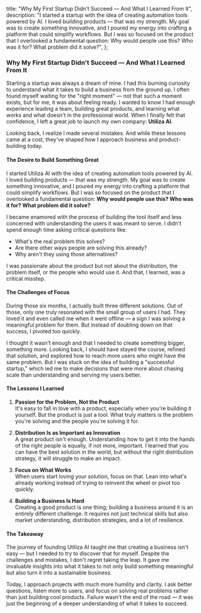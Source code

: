   title: "Why My First Startup Didn't Succeed — And What I Learned From It",
  description: "I started a startup with the idea of creating automation tools powered by AI. I loved building products — that was my strength. My goal was to create something innovative, and I poured my energy into crafting a platform that could simplify workflows. But I was so focused on the product that I overlooked a fundamental question: Why would people use this? Who was it for? What problem did it solve?",
};

### Why My First Startup Didn't Succeed — And What I Learned From It

Starting a startup was always a dream of mine. I had this burning curiosity to understand what it takes to build a business from the ground up. I often found myself waiting for the "right moment" — not that such a moment exists, but for me, it was about feeling ready. I wanted to know I had enough experience leading a team, building great products, and learning what works and what doesn't in the professional world. When I finally felt that confidence, I left a great job to launch my own company: **Utiliza AI**. 

Looking back, I realize I made several mistakes. And while these lessons came at a cost, they've shaped how I approach business and product-building today.

#### The Desire to Build Something Great

I started Utiliza AI with the idea of creating automation tools powered by AI. I loved building products — that was my strength. My goal was to create something innovative, and I poured my energy into crafting a platform that could simplify workflows. But I was so focused on the product that I overlooked a fundamental question: **Why would people use this? Who was it for? What problem did it solve?**

I became enamored with the process of building the tool itself and less concerned with understanding the users it was meant to serve. I didn't spend enough time asking critical questions like:  
- What's the real problem this solves?  
- Are there other ways people are solving this already?  
- Why aren't they using those alternatives?  

I was passionate about the product but not about the distribution, the problem itself, or the people who would use it. And that, I learned, was a critical misstep.

#### The Challenges of Focus

During those six months, I actually built three different solutions. Out of those, only one truly resonated with the small group of users I had. They loved it and even called me when it went offline — a sign I was solving a meaningful problem for them. But instead of doubling down on that success, I pivoted too quickly. 

I thought it wasn't enough and that I needed to create something bigger, something more. Looking back, I should have stayed the course, refined that solution, and explored how to reach more users who might have the same problem. But I was stuck on the idea of building a "successful startup," which led me to make decisions that were more about chasing scale than understanding and serving my users better.

#### The Lessons I Learned

1. **Passion for the Problem, Not the Product**  
   It's easy to fall in love with a product, especially when you're building it yourself. But the product is just a tool. What truly matters is the problem you're solving and the people you're solving it for.  

2. **Distribution Is as Important as Innovation**  
   A great product isn't enough. Understanding how to get it into the hands of the right people is equally, if not more, important. I learned that you can have the best solution in the world, but without the right distribution strategy, it will struggle to make an impact.

3. **Focus on What Works**  
   When users start loving your solution, focus on that. Lean into what's already working instead of trying to reinvent the wheel or pivot too quickly.

4. **Building a Business Is Hard**  
   Creating a good product is one thing; building a business around it is an entirely different challenge. It requires not just technical skills but also market understanding, distribution strategies, and a lot of resilience.

#### The Takeaway

The journey of founding Utiliza AI taught me that creating a business isn't easy — but I needed to try to discover that for myself. Despite the challenges and mistakes, I don't regret taking the leap. It gave me invaluable insights into what it takes to not only build something meaningful but also turn it into a sustainable business.

Today, I approach projects with much more humility and clarity. I ask better questions, listen more to users, and focus on solving real problems rather than just building cool products. Failure wasn't the end of the road — it was just the beginning of a deeper understanding of what it takes to succeed.
